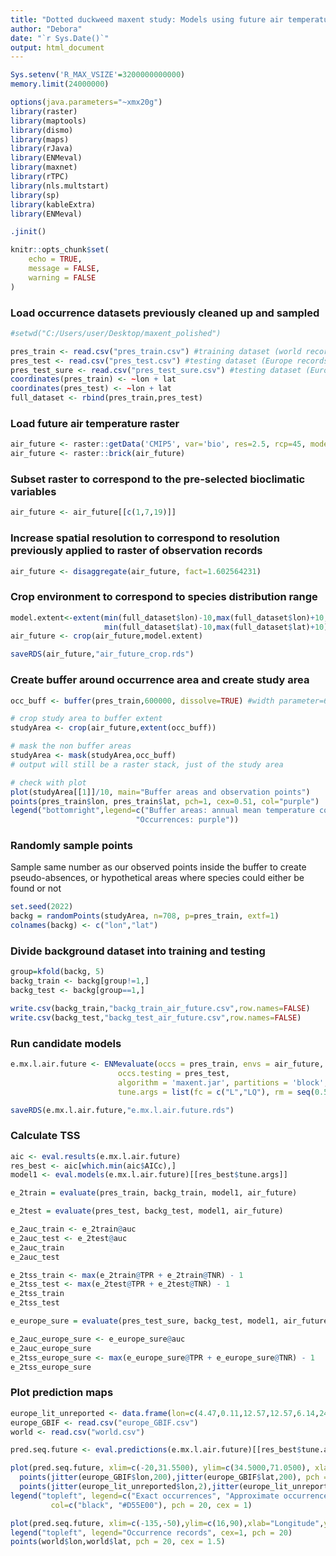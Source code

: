 ---
title: "Dotted duckweed maxent study: Models using future air temperatures (rmd file #4)"
author: "Debora"
date: "`r Sys.Date()`"
output: html_document
---

```{r setup, include=FALSE}
Sys.setenv('R_MAX_VSIZE'=3200000000000)
memory.limit(24000000)

options(java.parameters="~xmx20g")
library(raster)
library(maptools)
library(dismo)
library(maps)
library(rJava)
library(ENMeval)
library(maxnet)
library(rTPC)
library(nls.multstart)
library(sp)
library(kableExtra)
library(ENMeval)

.jinit()

knitr::opts_chunk$set(
	echo = TRUE,
	message = FALSE,
	warning = FALSE
)
```

### Load occurrence datasets previously cleaned up and sampled
```{r include=FALSE}
#setwd("C:/Users/user/Desktop/maxent_polished")

pres_train <- read.csv("pres_train.csv") #training dataset (world records)
pres_test <- read.csv("pres_test.csv") #testing dataset (Europe records: exact and inexact coordinates)
pres_test_sure <- read.csv("pres_test_sure.csv") #testing dataset (Europe records: exact locations only)
coordinates(pres_train) <- ~lon + lat
coordinates(pres_test) <- ~lon + lat
full_dataset <- rbind(pres_train,pres_test)
```

### Load future air temperature raster
```{r echo=TRUE, message=FALSE, warning=FALSE}
air_future <- raster::getData('CMIP5', var='bio', res=2.5, rcp=45, model='MI', year=70)
air_future <- raster::brick(air_future)
```

### Subset raster to correspond to the pre-selected bioclimatic variables
```{r}
air_future <- air_future[[c(1,7,19)]]
```

### Increase spatial resolution to correspond to resolution previously applied to raster of observation records
```{r}
air_future <- disaggregate(air_future, fact=1.602564231)
```

### Crop environment to correspond to species distribution range
```{r message=FALSE, warning=FALSE}
model.extent<-extent(min(full_dataset$lon)-10,max(full_dataset$lon)+10,
                     min(full_dataset$lat)-10,max(full_dataset$lat)+10)
air_future <- crop(air_future,model.extent)

saveRDS(air_future,"air_future_crop.rds")
```

### Create buffer around occurrence area and create study area 
```{r echo=TRUE, message=FALSE, warning=FALSE}
occ_buff <- buffer(pres_train,600000, dissolve=TRUE) #width parameter=600000m = 600km

# crop study area to buffer extent
studyArea <- crop(air_future,extent(occ_buff))  

# mask the non buffer areas
studyArea <- mask(studyArea,occ_buff)
# output will still be a raster stack, just of the study area

# check with plot
plot(studyArea[[1]]/10, main="Buffer areas and observation points") 
points(pres_train$lon, pres_train$lat, pch=1, cex=0.51, col="purple")
legend("bottomright",legend=c("Buffer areas: annual mean temperature coloring", 
                            "Occurrences: purple"))
```

### Randomly sample points 
Sample same number as our observed points inside the buffer to create pseudo-absences, or hypothetical areas where species could either be found or not
```{r echo=TRUE, message=FALSE, warning=FALSE}
set.seed(2022)
backg = randomPoints(studyArea, n=708, p=pres_train, extf=1)
colnames(backg) <- c("lon","lat")
```

### Divide background dataset into training and testing
```{r echo=TRUE, message=FALSE, warning=FALSE}
group=kfold(backg, 5)
backg_train <- backg[group!=1,]
backg_test <- backg[group==1,]

write.csv(backg_train,"backg_train_air_future.csv",row.names=FALSE)
write.csv(backg_test,"backg_test_air_future.csv",row.names=FALSE)
```

### Run candidate models
```{r}
e.mx.l.air.future <- ENMevaluate(occs = pres_train, envs = air_future, bg = backg_train,
                        occs.testing = pres_test,
                        algorithm = 'maxent.jar', partitions = 'block', 
                        tune.args = list(fc = c("L","LQ"), rm = seq(0.5, 4, by = 0.5)))

saveRDS(e.mx.l.air.future,"e.mx.l.air.future.rds")
```

### Calculate TSS
```{r}
aic <- eval.results(e.mx.l.air.future)
res_best <- aic[which.min(aic$AICc),]
model1 <- eval.models(e.mx.l.air.future)[[res_best$tune.args]]

e_2train = evaluate(pres_train, backg_train, model1, air_future)

e_2test = evaluate(pres_test, backg_test, model1, air_future)

e_2auc_train <- e_2train@auc
e_2auc_test <- e_2test@auc
e_2auc_train  
e_2auc_test

e_2tss_train <- max(e_2train@TPR + e_2train@TNR) - 1
e_2tss_test <- max(e_2test@TPR + e_2test@TNR) - 1
e_2tss_train  
e_2tss_test

e_europe_sure = evaluate(pres_test_sure, backg_test, model1, air_future)

e_2auc_europe_sure <- e_europe_sure@auc
e_2auc_europe_sure  
e_2tss_europe_sure <- max(e_europe_sure@TPR + e_europe_sure@TNR) - 1
e_2tss_europe_sure
```


### Plot prediction maps
```{r}
europe_lit_unreported <- data.frame(lon=c(4.47,0.11,12.57,12.57,6.14,24.94,18.3),lat=c(50.5,51.5,41.87,41.87,46.2,60.19,59.2))
europe_GBIF <- read.csv("europe_GBIF.csv")
world <- read.csv("world.csv")

pred.seq.future <- eval.predictions(e.mx.l.air.future)[[res_best$tune.args]]

plot(pred.seq.future, xlim=c(-20,31.5500), ylim=c(34.5000,71.0500), xlab = "Longitude", ylab= "Latitude")
  points(jitter(europe_GBIF$lon,200),jitter(europe_GBIF$lat,200), pch = 20, cex = 1.5)
  points(jitter(europe_lit_unreported$lon,2),jitter(europe_lit_unreported$lat,2), pch = 20, cex = 1.5, col="#D55E00")
legend("topleft", legend=c("Exact occurrences", "Approximate occurrences"), 
         col=c("black", "#D55E00"), pch = 20, cex = 1)

plot(pred.seq.future, xlim=c(-135,-50),ylim=c(16,90),xlab="Longitude",ylab="Latitude")
legend("topleft", legend="Occurrence records", cex=1, pch = 20)
points(world$lon,world$lat, pch = 20, cex = 1.5)
```